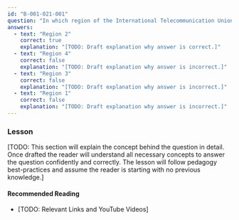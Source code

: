 ```yaml
---
id: "B-001-021-001"
question: "In which region of the International Telecommunication Union is Canada located?"
answers:
  - text: "Region 2"
    correct: true
    explanation: "[TODO: Draft explanation why answer is correct.]"
  - text: "Region 4"
    correct: false
    explanation: "[TODO: Draft explanation why answer is incorrect.]"
  - text: "Region 3"
    correct: false
    explanation: "[TODO: Draft explanation why answer is incorrect.]"
  - text: "Region 1"
    correct: false
    explanation: "[TODO: Draft explanation why answer is incorrect.]"
---
```


### Lesson

[TODO: This section will explain the concept behind the question in detail. Once drafted the reader will understand all necessary concepts to answer the question confidently and correctly. The lesson will follow pedagogy best-practices and assume the reader is starting with no previous knowledge.]

#### Recommended Reading

- [TODO: Relevant Links and YouTube Videos]
